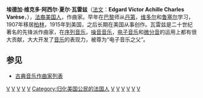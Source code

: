 {{NoteTA
|T=zh-cn:埃德加·瓦雷兹;zh-tw:埃德加·瓦雷兹;zh-hk:埃加·華夏斯;
|1=zh-cn:瓦雷兹;zh-tw:瓦雷兹;zh-hk:華夏斯;

}}{{Infobox classical
| 中文名 = 瓦雷兹
| 画像 = Edgard_Varese.gif
| 附注 =      
| 原文名 = Edgard Victor Achille Charles Varèse
| 国别 = 美国   
| 出生日期 = 1883年12月22日
| 出生地 = 巴黎
| 逝世日期 = 1965年11月6日(81歲)
| 逝世地 = 纽约
| 所属时期 = 20世纪
| 所属乐派 =  
| 擅长作品类型 = 实验音乐
| 代表作 = 管弦乐《新世界》《八蕊枝》，打击乐《[[电离_(音樂)|电离]]》，电子音乐《电子音诗》，长笛独奏《密度21.5》
| 师从 = [[丹第|丹第]]，[[维多尔|维多尔]]，[[鲁塞尔|鲁塞尔]]
| 学生 = [[若利韦|若利韦]]，[[周文中|周文中]]
| 官方网站 = 
}}

'''埃德加·维克多·阿西尔·夏尔·瓦雷兹'''（[[法文|法文]]：'''Edgard Victor Achille Charles Varèse'''，{{bd|1883年|12月22日|1965年|11月6日|catIdx=W}}），[[法裔美国人|法裔美国人]]，作曲家。早年在[[巴黎|巴黎]]师从[[丹第|丹第]]，[[维多尔|维多尔]]和[[鲁塞尔|鲁塞尔]]学习，1907年移居[[柏林|柏林]]，1915年到美国，之后长期在美国从事创作。瓦雷兹是二十世纪著名的先锋派作曲家，在[[序列音乐|序列音乐]]，[[噪音音乐|噪音音乐]]，[[电子音乐|电子音乐]]和[[微分音|微分音]]的运用上都有很大贡献，大大开发了[[音乐|音乐]]的表现力，被尊为“电子音乐之父”。

==参见==
* [[古典音乐作曲家列表|古典音乐作曲家列表]]

[[Category:法国作曲家|V]]
[[Category:美国作曲家|V]]
[[Category:20世纪作曲家|V]]
[[Category:義大利裔美國人|V]]
[[Category:法國無神論者|V]]
[[Category:归化美国公民的法国人|Category:归化美国公民的法国人]]
[[Category:義大利無神論者|V]]
[[Category:意大利作曲家|V]]
[[Category:移民美國的義大利人|V]]
[[Category:現代主義作曲家|V]]
[[Category:歌劇作曲家|V]]
[[Category:巴黎人|V]]
